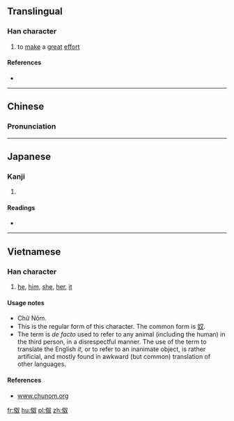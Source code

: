 ==Translingual==

===Han character===
{{Han char|rn=9|rad=人|as=05|sn=7|four=|canj=人女水 (OVE)|ids=⿰亻奴}}

# to [[make an effort|make]] a [[great]] [[effort]]

====References====
* {{Han ref|kx=0096.140|dkj=00464|dj=0204.180|hdz=10140.050|uh=4F2E|ud=20270}}

----

==Chinese==
{{zh-forms}}

===Pronunciation===
{{zh-pron
|m=nú
|c=nou4
|mc=
|oc=
|ma=
|cat=v
}}

----

==Japanese==

===Kanji===
{{ja-kanji|grade=|rs=人05}}

# {{defn|lang=ja|sort=人05}}

====Readings====
* {{ja-readings|on=[[ど]] (do)|kun=[[つとめる]] (tsutomeru)}}

----

==Vietnamese==

===Han character===
{{vi-hantu|[[nó]]|rs=人05}}

# {{context|colloquial|lang=vi}} [[he]], [[him]], [[she]], [[her]], [[it]]

====Usage notes====

* Chữ Nôm.
* This is the regular form of this character. The common form is [[奴]].
*The term is ''de facto'' used to refer to any animal (including the human) in the third person, in a disrespectful manner. The use of the term to translate the English ''it'', or to refer to an inanimate object, is rather artificial, and mostly found in awkward (but common) translation of other languages.

====References====
* [http://www.chunom.org/pages/4F2E www.chunom.org]

[[fr:伮]]
[[hu:伮]]
[[pl:伮]]
[[zh:伮]]